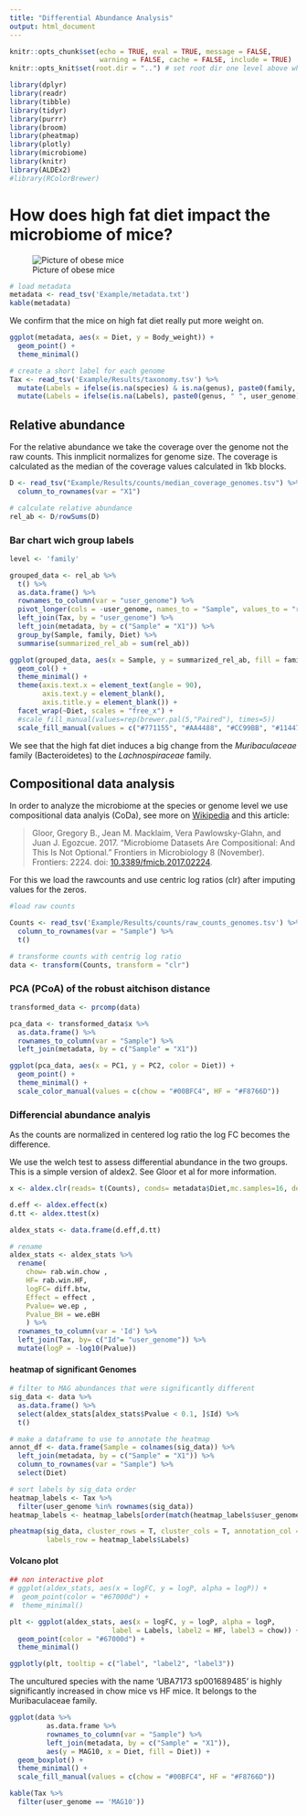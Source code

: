 ```yaml
---
title: "Differential Abundance Analysis"
output: html_document
---
```


```r
knitr::opts_chunk$set(echo = TRUE, eval = TRUE, message = FALSE,
                      warning = FALSE, cache = FALSE, include = TRUE)
knitr::opts_knit$set(root.dir = "..") # set root dir one level above where Rmd is saved
```

```r
library(dplyr)
library(readr)
library(tibble)
library(tidyr)
library(purrr)
library(broom)
library(pheatmap)
library(plotly)
library(microbiome)
library(knitr)
library(ALDEx2)
#library(RColorBrewer)

```

# How does high fat diet impact the microbiome of mice?

![Picture of obese mice](https://upload.wikimedia.org/wikipedia/commons/0/0b/Fatmouse.jpg)

```r
# load metadata
metadata <- read_tsv('Example/metadata.txt')
kable(metadata)
```

We confirm that the mice on high fat diet really put more weight on.

```r
ggplot(metadata, aes(x = Diet, y = Body_weight)) +
  geom_point() +
  theme_minimal()
```

```r
# create a short label for each genome
Tax <- read_tsv('Example/Results/taxonomy.tsv') %>%
  mutate(Labels = ifelse(is.na(species) & is.na(genus), paste0(family, " ", user_genome), species)) %>%
  mutate(Labels = ifelse(is.na(Labels), paste0(genus, " ", user_genome), Labels))
```

## Relative abundance

For the relative abundance we take the coverage over the genome not the raw counts. This inmplicit normalizes for genome size. The coverage is calculated as the median of the coverage values calculated in 1kb blocks.

```r
D <- read_tsv("Example/Results/counts/median_coverage_genomes.tsv") %>%
  column_to_rownames(var = "X1")
```


```r
# calculate relative abundance
rel_ab <- D/rowSums(D)
```

### Bar chart wich group labels

```r
level <- 'family'

grouped_data <- rel_ab %>%
  t() %>%
  as.data.frame() %>%
  rownames_to_column(var = "user_genome") %>%
  pivot_longer(cols = -user_genome, names_to = "Sample", values_to = "rel_ab") %>%
  left_join(Tax, by = "user_genome") %>%
  left_join(metadata, by = c("Sample" = "X1")) %>%
  group_by(Sample, family, Diet) %>%
  summarise(summarized_rel_ab = sum(rel_ab))

ggplot(grouped_data, aes(x = Sample, y = summarized_rel_ab, fill = family)) +
  geom_col() +
  theme_minimal() +
  theme(axis.text.x = element_text(angle = 90),
        axis.text.y = element_blank(),
        axis.title.y = element_blank()) +
  facet_wrap(~Diet, scales = "free_x") +
  #scale_fill_manual(values=rep(brewer.pal(5,"Paired"), times=5))
  scale_fill_manual(values = c("#771155", "#AA4488", "#CC99BB", "#114477", "#4477AA", "#77AADD", "#117777", "#44AAAA", "#77CCCC", "#117744", "#44AA77", "#88CCAA", "#777711", "#AAAA44", "#DDDD77", "#774411", "#AA7744", "#DDAA77", "#771122", "#AA4455", "#DD7788"))
```

We see that the high fat diet induces a big change from the *Muribaculaceae* family (Bacteroidetes) to the *Lachnospiraceae* family.

## Compositional data analysis


In order to analyze the microbiome at the species or genome level we use compositional data analyis (CoDa), see more on [Wikipedia](https://en.wikipedia.org/wiki/Compositional_data) and this article:

>Gloor, Gregory B., Jean M. Macklaim, Vera Pawlowsky-Glahn, and Juan J. Egozcue. 2017. “Microbiome Datasets Are  Compositional: And This Is Not Optional.” Frontiers in Microbiology 8 (November). Frontiers: 2224.
    doi: [10.3389/fmicb.2017.02224](https://www.frontiersin.org/articles/10.3389/fmicb.2017.02224).


For this we load the rawcounts and use centric log ratios (clr) after imputing values for the zeros.




```r
#load raw counts

Counts <- read_tsv('Example/Results/counts/raw_counts_genomes.tsv') %>%
  column_to_rownames(var = "Sample") %>%
  t()

# transforme counts with centrig log ratio
data <- transform(Counts, transform = "clr")
```

### PCA (PCoA) of the robust aitchison distance

```r
transformed_data <- prcomp(data)
```

```r
pca_data <- transformed_data$x %>%
  as.data.frame() %>%
  rownames_to_column(var = "Sample") %>%
  left_join(metadata, by = c("Sample" = "X1"))

ggplot(pca_data, aes(x = PC1, y = PC2, color = Diet)) +
  geom_point() +
  theme_minimal() +
  scale_color_manual(values = c(chow = "#00BFC4", HF = "#F8766D"))
```

### Differencial abundance analyis

As the counts are normalized in centered log ratio the log FC becomes the difference.

We use the welch test to assess differential abundance in the two groups. This is a simple version of aldex2. See Gloor et al for more information.

```r

x <- aldex.clr(reads= t(Counts), conds= metadata$Diet,mc.samples=16, denom="all", verbose=F)

d.eff <- aldex.effect(x)
d.tt <- aldex.ttest(x)

aldex_stats <- data.frame(d.eff,d.tt)

# rename
aldex_stats <- aldex_stats %>%
  rename(
    chow= rab.win.chow ,
    HF= rab.win.HF,
    logFC= diff.btw,
    Effect = effect ,
    Pvalue= we.ep ,
    Pvalue_BH = we.eBH
    ) %>%
  rownames_to_column(var = 'Id') %>%
  left_join(Tax, by= c("Id"= "user_genome")) %>%
  mutate(logP = -log10(Pvalue))


```

#### heatmap of significant Genomes

```r
# filter to MAG abundances that were significantly different
sig_data <- data %>%
  as.data.frame() %>%
  select(aldex_stats[aldex_stats$Pvalue < 0.1, ]$Id) %>%
  t()

# make a dataframe to use to annotate the heatmap
annot_df <- data.frame(Sample = colnames(sig_data)) %>%
  left_join(metadata, by = c("Sample" = "X1")) %>%
  column_to_rownames(var = "Sample") %>%
  select(Diet)

# sort labels by sig_data order
heatmap_labels <- Tax %>%
  filter(user_genome %in% rownames(sig_data))
heatmap_labels <- heatmap_labels[order(match(heatmap_labels$user_genome, rownames(sig_data))), ]

pheatmap(sig_data, cluster_rows = T, cluster_cols = T, annotation_col = annot_df,
         labels_row = heatmap_labels$Labels)
```

#### Volcano plot

```r
## non interactive plot
# ggplot(aldex_stats, aes(x = logFC, y = logP, alpha = logP)) +
#  geom_point(color = "#67000d") +
#  theme_minimal()

plt <- ggplot(aldex_stats, aes(x = logFC, y = logP, alpha = logP,
                         label = Labels, label2 = HF, label3 = chow)) +
  geom_point(color = "#67000d") +
  theme_minimal()

ggplotly(plt, tooltip = c("label", "label2", "label3"))
```


The uncultured species with the name 'UBA7173 sp001689485' is highly significantly increased in chow mice vs HF mice. It belongs to the Muribaculaceae family.

```r
ggplot(data %>%
         as.data.frame %>%
         rownames_to_column(var = "Sample") %>%
         left_join(metadata, by = c("Sample" = "X1")),
         aes(y = MAG10, x = Diet, fill = Diet)) +
  geom_boxplot() +
  theme_minimal() +
  scale_fill_manual(values = c(chow = "#00BFC4", HF = "#F8766D"))

kable(Tax %>%
  filter(user_genome == 'MAG10'))
```
